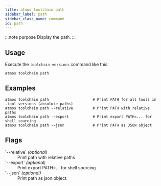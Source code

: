 ```yaml
---
title: atmos toolchain path
sidebar_label: path
sidebar_class_name: command
id: path
---
```


:::note purpose
Display the path.
:::

<Screengrab title="atmos toolchain path --help" slug="atmos-toolchain---help" />

## Usage

Execute the `toolchain versions` command like this:

```shell
atmos toolchain path
```

## Examples

```shell
atmos toolchain path                    # Print PATH for all tools in .tool-versions (absolute paths)
atmos toolchain path --relative         # Print PATH with relative paths
atmos toolchain path --export           # Print export PATH=... for shell sourcing
atmos toolchain path --json             # Print PATH as JSON object
```


## Flags

<dl>
    <dt>`--relative`  <em>(optional)</em></dt>
    <dd>
        Print path with relative paths
    </dd>
    <dt>`--export`  <em>(optional)</em></dt>
    <dd>
        Print export PATH=... for shell sourcing
    </dd>
    <dt>`--json`  <em>(optional)</em></dt>
    <dd>
        Print path as json object.
    </dd>

</dl>
